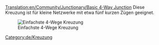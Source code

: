 [[Translation:en/Community/Junctionary/Basic 4-Way Junction]]
{{de/Kreuzungsmenü}}
Diese Kreuzung ist für kleine Netzwerke mit etwa fünf kurzen Zügen geeignet.

[[File:en/Basic4.png|none|frame|Einfachste 4-Wege Kreuzung]]

{{de/Kreuzungskriterien|Billig|0|0|0|1|0|0|1|1|0|0|0||Ausgefallene Züge blockieren die gesamte Kreuzung.|
*Kann nur einen Zug auf einmal handhaben. (Kann durch [[de/Manual/Signale#pfadsignale|Pfadsignale]] gelöst werden.)
*Verursacht Verkehrsrückstand. 
}}

[[Category:de/Kreuzung]]